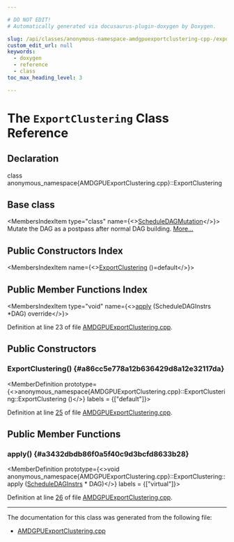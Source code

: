 ```yaml
---

# DO NOT EDIT!
# Automatically generated via docusaurus-plugin-doxygen by Doxygen.

slug: /api/classes/anonymous-namespace-amdgpuexportclustering-cpp-/exportclustering
custom_edit_url: null
keywords:
  - doxygen
  - reference
  - class
toc_max_heading_level: 3

---
```





# The `ExportClustering` Class Reference

<DoxygenPage pluginConfig={pluginConfig}>



## Declaration

<CodeBlock>class anonymous_namespace{AMDGPUExportClustering.cpp}::ExportClustering</CodeBlock>

## Base class

<MembersIndex>

<MembersIndexItem
  type="class"
  name={<><a href="/docs/api/classes/llvm/scheduledagmutation">ScheduleDAGMutation</a></>}>
Mutate the DAG as a postpass after normal DAG building. <a href="/docs/api/classes/llvm/scheduledagmutation/#details">More...</a>
</MembersIndexItem>

</MembersIndex>

## Public Constructors Index

<MembersIndex>

<MembersIndexItem
  name={<><a href="#a86cc5e778a12b636429d8a12e32117da">ExportClustering</a> ()=default</>}>
</MembersIndexItem>

</MembersIndex>

## Public Member Functions Index

<MembersIndex>

<MembersIndexItem
  type="void"
  name={<><a href="#a3432dbdb86f0a5f40c9d3bcfd8633b28">apply</a> (ScheduleDAGInstrs &#42;DAG) override</>}>
</MembersIndexItem>

</MembersIndex>


Definition at line 23 of file <a href="/docs/api/files/lib/lib/target/lib/target/amdgpu/amdgpuexportclustering-cpp">AMDGPUExportClustering.cpp</a>.

<SectionDefinition>

## Public Constructors

### ExportClustering() {#a86cc5e778a12b636429d8a12e32117da}

<MemberDefinition
  prototype={<>anonymous&#95;namespace&#123;AMDGPUExportClustering.cpp&#125;::ExportClustering::ExportClustering ()</>}
  labels = {["default"]}>

Definition at line <a href="/docs/api/files/lib/lib/target/lib/target/amdgpu/amdgpuexportclustering-cpp/#l00025">25</a> of file <a href="/docs/api/files/lib/lib/target/lib/target/amdgpu/amdgpuexportclustering-cpp">AMDGPUExportClustering.cpp</a>.
</MemberDefinition>

</SectionDefinition>

<SectionDefinition>

## Public Member Functions

### apply() {#a3432dbdb86f0a5f40c9d3bcfd8633b28}

<MemberDefinition
  prototype={<>void anonymous&#95;namespace&#123;AMDGPUExportClustering.cpp&#125;::ExportClustering::apply (<a href="/docs/api/classes/llvm/scheduledaginstrs">ScheduleDAGInstrs</a> &#42; DAG)</>}
  labels = {["virtual"]}>

Definition at line <a href="/docs/api/files/lib/lib/target/lib/target/amdgpu/amdgpuexportclustering-cpp/#l00026">26</a> of file <a href="/docs/api/files/lib/lib/target/lib/target/amdgpu/amdgpuexportclustering-cpp">AMDGPUExportClustering.cpp</a>.
</MemberDefinition>

</SectionDefinition>

<hr/>

The documentation for this class was generated from the following file:

<ul>
<li><a href="/docs/api/files/lib/lib/target/lib/target/amdgpu/amdgpuexportclustering-cpp">AMDGPUExportClustering.cpp</a></li>
</ul>

</DoxygenPage>

